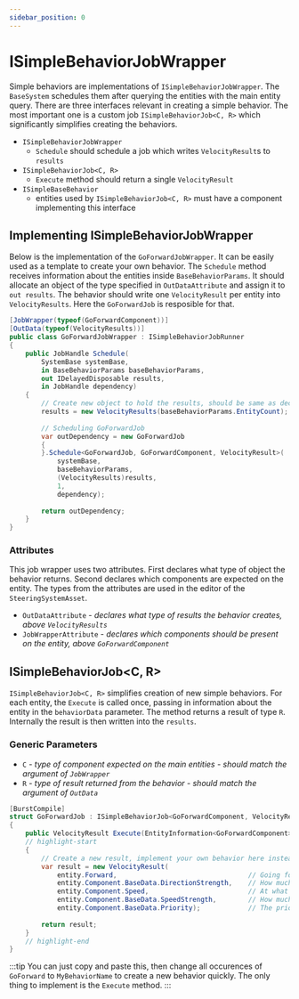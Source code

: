 ```yaml
---
sidebar_position: 0
---
```


# ISimpleBehaviorJobWrapper

Simple behaviors are implementations of `ISimpleBehaviorJobWrapper`. The `BaseSystem` schedules them after querying the entities with the main entity query. There are three interfaces relevant in creating a simple behavior. The most important one is a custom job `ISimpleBehaviorJob<C, R>` which significantly simplifies creating the behaviors. 

- `ISimpleBehaviorJobWrapper` 
    - `Schedule` should schedule a job which writes `VelocityResult`s to `results`
- `ISimpleBehaviorJob<C, R>` 
    - `Execute` method should return a single `VelocityResult`
- `ISimpleBaseBehavior` 
    - entities used by `ISimpleBehaviorJob<C, R>` must have a component implementing this interface


## Implementing ISimpleBehaviorJobWrapper

Below is the implementation of the `GoForwardJobWrapper`. It can be easily used as a template to create your own behavior. The `Schedule` method receives information about the entities inside `BaseBehaviorParams`. It should allocate an object of the type specified in `OutDataAttribute` and assign it to `out results`. The behavior should write one `VelocityResult` per entity into `VelocityResults`. Here the `GoForwardJob` is resposible for that.

```csharp title="GoForwardJobWrapper.cs"
[JobWrapper(typeof(GoForwardComponent))]
[OutData(typeof(VelocityResults))]
public class GoForwardJobWrapper : ISimpleBehaviorJobRunner
{
    public JobHandle Schedule(
        SystemBase systemBase,
        in BaseBehaviorParams baseBehaviorParams,
        out IDelayedDisposable results,
        in JobHandle dependency)
    {
        // Create new object to hold the results, should be same as declared in OutData
        results = new VelocityResults(baseBehaviorParams.EntityCount);
            
        // Scheduling GoForwardJob
        var outDependency = new GoForwardJob
        {
        }.Schedule<GoForwardJob, GoForwardComponent, VelocityResult>(
            systemBase,
            baseBehaviorParams,
            (VelocityResults)results,
            1,
            dependency);
            
        return outDependency;
    }
}
```

### Attributes

This job wrapper uses two attributes. First declares what type of object the behavior returns. Second declares which components are expected on the entity. The types from the attributes are used in the editor of the `SteeringSystemAsset`. 

- `OutDataAttribute` - *declares what type of results the behavior creates, above `VelocityResults`*
- `JobWrapperAttribute` - *declares which components should be present on the entity, above `GoForwardComponent`*

## ISimpleBehaviorJob\<C, R\>

`ISimpleBehaviorJob<C, R>` simplifies creation of new simple behaviors. For each entity, the `Execute` is called once, passing in information about the entity in the `behaviorData` parameter. The method returns a result of type `R`. Internally the result is then written into the `results`. 

### Generic Parameters

- `C` - *type of component expected on the main entities - should match the argument of `JobWrapper`*
- `R` - *type of result returned from the behavior - should match the argument of `OutData`*

```csharp title="GoForwardJobWrapper.cs"
[BurstCompile]
struct GoForwardJob : ISimpleBehaviorJob<GoForwardComponent, VelocityResult>
{
    public VelocityResult Execute(EntityInformation<GoForwardComponent> entity)
    // highlight-start
    {
        // Create a new result, implement your own behavior here instead
        var result = new VelocityResult(
            entity.Forward,                                 // Going forward in the current facing direction
            entity.Component.BaseData.DirectionStrength,    // How much I want to go in that direction
            entity.Component.Speed,                         // At what speed I want to go in that direction
            entity.Component.BaseData.SpeedStrength,        // How much I want to go at that speed
            entity.Component.BaseData.Priority);            // The priority of this behavior
            
        return result;
    }
    // highlight-end
}
```

:::tip
You can just copy and paste this, then change all occurences of `GoForward` to `MyBehaviorName` to create a new behavior quickly. The only thing to implement is the `Execute` method.
:::